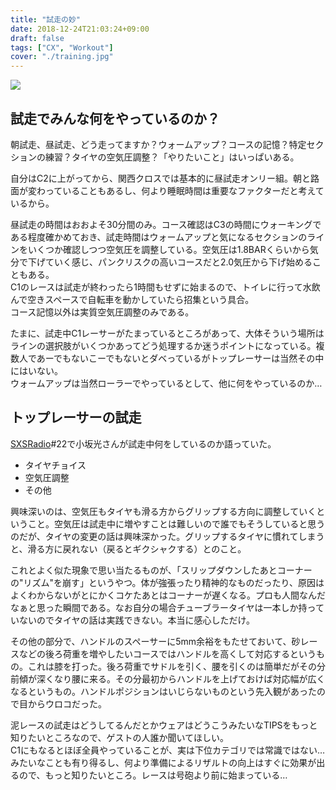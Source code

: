 ---
title: "試走の妙"
date: 2018-12-24T21:03:24+09:00
draft: false
tags: ["CX", "Workout"]
cover: "./training.jpg"
---

![ ](./training.jpg)

## 試走でみんな何をやっているのか？

朝試走、昼試走、どう走ってますか？ウォームアップ？コースの記憶？特定セクションの練習？タイヤの空気圧調整？「やりたいこと」はいっぱいある。

自分はC2に上がってから、関西クロスでは基本的に昼試走オンリー組。朝と路面が変わっていることもあるし、何より睡眠時間は重要なファクターだと考えているから。

昼試走の時間はおおよそ30分間のみ。コース確認はC3の時間にウォーキングである程度確かめておき、試走時間はウォームアップと気になるセクションのラインをいくつか確認しつつ空気圧を調整している。空気圧は1.8BARくらいから気分で下げていく感じ、パンクリスクの高いコースだと2.0気圧から下げ始めることもある。  
C1のレースは試走が終わったら1時間もせずに始まるので、トイレに行って水飲んで空きスペースで自転車を動かしていたら招集という具合。  
コース記憶以外は実質空気圧調整のみである。

たまに、試走中C1レーサーがたまっているところがあって、大体そういう場所はラインの選択肢がいくつかあってどう処理するか迷うポイントになっている。複数人であーでもないこーでもないとダベっているがトップレーサーは当然その中にはいない。  
ウォームアップは当然ローラーでやっているとして、他に何をやっているのか…

## トップレーサーの試走

[SXSRadio](http://sidebysideradio.libsyn.com/website)#22で小坂光さんが試走中何をしているのか語っていた。

- タイヤチョイス
- 空気圧調整
- その他

興味深いのは、空気圧もタイヤも滑る方からグリップする方向に調整していくということ。空気圧は試走中に増やすことは難しいので誰でもそうしていると思うのだが、タイヤの変更の話は興味深かった。グリップするタイヤに慣れてしまうと、滑る方に戻れない（戻るとギクシャクする）とのこと。

これとよく似た現象で思い当たるものが、「スリップダウンしたあとコーナーの"リズム"を崩す」というやつ。体が強張ったり精神的なものだったり、原因はよくわからないがとにかくコケたあとはコーナーが遅くなる。プロも人間なんだなぁと思った瞬間である。なお自分の場合チューブラータイヤは一本しか持っていないのでタイヤの話は実践できない。本当に感心しただけ。

その他の部分で、ハンドルのスペーサーに5mm余裕をもたせておいて、砂レースなどの後ろ荷重を増やしたいコースではハンドルを高くして対応するというもの。これは膝を打った。後ろ荷重でサドルを引く、腰を引くのは簡単だがその分前傾が深くなり腰に来る。その分最初からハンドルを上げておけば対応幅が広くなるというもの。ハンドルポジションはいじらないものという先入観があったので目からウロコだった。

泥レースの試走はどうしてるんだとかウェアはどうこうみたいなTIPSをもっと知りたいところなので、ゲストの人誰か聞いてほしい。  
C1にもなるとほぼ全員やっていることが、実は下位カテゴリでは常識ではない…みたいなことも有り得るし、何より準備によるリザルトの向上はすぐに効果が出るので、もっと知りたいところ。レースは号砲より前に始まっている…

<Amzn asin="4003320719" />
